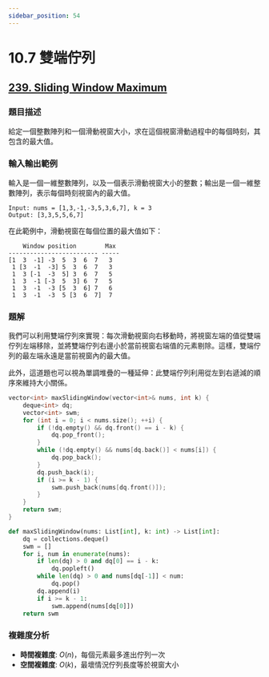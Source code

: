 ```yaml
---
sidebar_position: 54
---
```


# 10.7 雙端佇列

## [239. Sliding Window Maximum](https://leetcode.com/problems/sliding-window-maximum/)

### 題目描述

給定一個整數陣列和一個滑動視窗大小，求在這個視窗滑動過程中的每個時刻，其包含的最大值。

### 輸入輸出範例

輸入是一個一維整數陣列，以及一個表示滑動視窗大小的整數；輸出是一個一維整數陣列，表示每個時刻視窗內的最大值。

```
Input: nums = [1,3,-1,-3,5,3,6,7], k = 3
Output: [3,3,5,5,6,7]
```

在此範例中，滑動視窗在每個位置的最大值如下：

```
    Window position        Max
------------------------- -----
[1  3  -1] -3  5  3  6  7   3
 1 [3  -1  -3] 5  3  6  7   3
 1  3 [-1  -3  5] 3  6  7   5
 1  3  -1 [-3  5  3] 6  7   5
 1  3  -1  -3 [5  3  6] 7   6
 1  3  -1  -3  5 [3  6  7]  7
```

### 題解

我們可以利用雙端佇列來實現：每次滑動視窗向右移動時，將視窗左端的值從雙端佇列左端移除，並將雙端佇列右邊小於當前視窗右端值的元素剔除。這樣，雙端佇列的最左端永遠是當前視窗內的最大值。

此外，這道題也可以視為單調堆疊的一種延伸：此雙端佇列利用從左到右遞減的順序來維持大小關係。

<Tabs>
<TabItem value="cpp" label="C++">

```cpp
vector<int> maxSlidingWindow(vector<int>& nums, int k) {
    deque<int> dq;
    vector<int> swm;
    for (int i = 0; i < nums.size(); ++i) {
        if (!dq.empty() && dq.front() == i - k) {
            dq.pop_front();
        }
        while (!dq.empty() && nums[dq.back()] < nums[i]) {
            dq.pop_back();
        }
        dq.push_back(i);
        if (i >= k - 1) {
            swm.push_back(nums[dq.front()]);
        }
    }
    return swm;
}
```

</TabItem>
<TabItem value="py" label="Python">

```py
def maxSlidingWindow(nums: List[int], k: int) -> List[int]:
    dq = collections.deque()
    swm = []
    for i, num in enumerate(nums):
        if len(dq) > 0 and dq[0] == i - k:
            dq.popleft()
        while len(dq) > 0 and nums[dq[-1]] < num:
            dq.pop()
        dq.append(i)
        if i >= k - 1:
            swm.append(nums[dq[0]])
    return swm
```

</TabItem>

</Tabs>

### 複雜度分析

- **時間複雜度**: $O(n)$，每個元素最多進出佇列一次
- **空間複雜度**: $O(k)$，最壞情況佇列長度等於視窗大小
